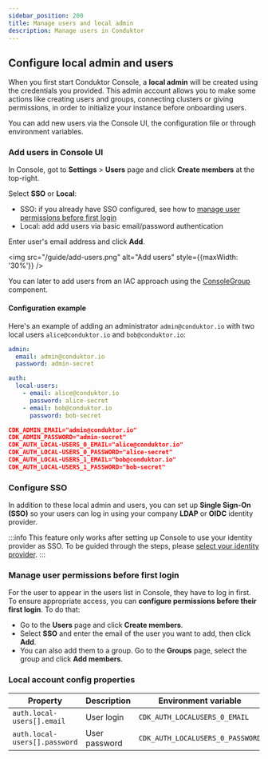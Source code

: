 ```yaml
---
sidebar_position: 200
title: Manage users and local admin
description: Manage users in Conduktor
---
```


## Configure local admin and users

When you first start Conduktor Console, a **local admin** will be created using the credentials you provided. This admin account allows you to make some actions like creating users and groups, connecting clusters or giving permissions, in order to initialize your instance before onboarding users.

You can add new users via the Console UI, the configuration file or through environment variables.

### Add users in Console UI

In Console, got to **Settings** > **Users** page and click **Create members** at the top-right.

Select **SSO** or **Local**:

- SSO: if you already have SSO configured, see how to [manage user permissions before first login](#manage-user-permissions-before-first-login)
- Local: add add users via basic email/password authentication

Enter user's email address and click **Add**.

<img src="/guide/add-users.png" alt="Add users" style={{maxWidth: '30%'}} />

You can later to add users from an IAC approach using the [ConsoleGroup](/platform/reference/resource-reference/console/#consolegroup) component.

#### Configuration example

Here's an example of adding an administrator `admin@conduktor.io` with two local users `alice@conduktor.io` and `bob@conduktor.io`:

<Tabs>
<TabItem  value="config file" label="Configuration file">


```yaml title="platform-config.yaml"
admin:
  email: admin@conduktor.io
  password: admin-secret

auth:
  local-users:
    - email: alice@conduktor.io
      password: alice-secret
    - email: bob@conduktor.io
      password: bob-secret
```

</TabItem>

<TabItem  value="env variables" label="Environment variables">


```json
CDK_ADMIN_EMAIL="admin@conduktor.io"
CDK_ADMIN_PASSWORD="admin-secret"
CDK_AUTH_LOCAL-USERS_0_EMAIL="alice@conduktor.io"
CDK_AUTH_LOCAL-USERS_0_PASSWORD="alice-secret"
CDK_AUTH_LOCAL-USERS_1_EMAIL="bob@conduktor.io"
CDK_AUTH_LOCAL-USERS_1_PASSWORD="bob-secret"
```

</TabItem>
</Tabs>

### Configure SSO

In addition to these local admin and users, you can set up **Single Sign-On (SSO)** so your users can log in using your company **LDAP** or **OIDC** identity provider.

:::info
This feature only works after setting up Console to use your identity provider as SSO. To be guided through the steps, please [select your identity provider](/platform/category/configure-sso/).
:::

### Manage user permissions before first login

For the user to appear in the users list in Console, they have to log in first. To ensure appropriate access, you can **configure permissions before their first login**. To do that:

- Go to the **Users** page and click **Create members**.
- Select **SSO** and enter the email of the user you want to add, then click **Add**.
- You can also add them to a group. Go to the **Groups** page, select the group and click **Add members**.

### Local account config properties

| Property                      | Description   | Environment variable             | Mandatory | Type   | Default Value          |
|-------------------------------|---------------|----------------------------------|-----------|--------|------------------------|
| `auth.local-users[].email`    | User login    | `CDK_AUTH_LOCALUSERS_0_EMAIL`    | true      | string | `"admin@conduktor.io"` |
| `auth.local-users[].password` | User password | `CDK_AUTH_LOCALUSERS_0_PASSWORD` | true      | string | `"admin"`              |
